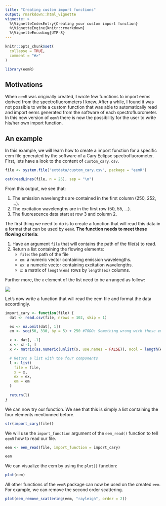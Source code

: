 ```yaml
---
title: "Creating custom import functions"
output: rmarkdown::html_vignette
vignette: >
  %\VignetteIndexEntry{Creating your custom import function}
  %\VignetteEngine{knitr::rmarkdown}
  %\VignetteEncoding{UTF-8}
---
```


```r
knitr::opts_chunk$set(
  collapse = TRUE,
  comment = "#>"
)
```

```r
library(eemR)
```

## Motivations

When `eemR` was originally created, I wrote few functions to import eems derived from the spectrofluorometers I knew. After a while, I found it was not possible to write a custom function that was able to automatically read and import eems generated from the software of each spectrofluorometer. In this new version of `eemR` there is now the possibility for the user to write his/her own import function.

## An example

In this example, we will learn how to create a import function for a specific eem file generated by the software of a Cary Eclipse spectrofluorometer. First, lets have a look to the content of `custom_cary.csv`.

```r
file <- system.file("extdata/custom_cary.csv", package = "eemR")

cat(readLines(file, n = 25), sep = "\n")
```

From this output, we see that:

1. The emission wavelengths are contained in the first column (250, 252, ...).
2. The excitation wavelengths are in the first row (50, 55, ...).
3. The fluorescence data start at row 3 and column 2.

The first thing we need to do is to create a function that will read this data in a format that can be used by `eemR`. **The function needs to meet these flowing criteria:**

1. Have an argument `file` that will contains the path of the file(s) to read.
2. Return a list containing the flowing elements:
    - `file`: the path of the file
    - `em`: a numeric vector containing emission wavelengths.
    - `ex`: a numeric vector containing excitation wavelengths.
    - `x`: a matrix of `length(em)` rows by `length(ex)` columns.

Further more, the `x` element of the list need to be arranged as follow:

![](matrix.png)

Let's now write a function that will read the eem file and format the data accordingly.

```r
import_cary <- function(file) {
  dat <- read.csv(file, nrows = 102, skip = 1)

  ex <- na.omit(dat[, 1])
  em <- seq(50, 330, by = 5) + 250 #TODO: Something wrong with these emission wavelengths

  x <- dat[, -1]
  x <- x[-1, ]
  x <- matrix(as.numeric(unlist(x, use.names = FALSE)), ncol = length(ex), byrow = TRUE)

  # Return a list with the four components
  l <- list(
    file = file,
    x = x,
    ex = ex,
    em = em
  )
  
  return(l)
}
```

We can now try our function. We see that this is simply a list containing the four elements mentionned before.

```r
str(import_cary(file))
```


We will use the `import_function` argument of the `eem_read()` function to tell `eemR` how to read our file.

```r
eem <- eem_read(file, import_function = import_cary)

eem
```

We can visualize the eem by using the `plot()` function:

```r
plot(eem)
```

All other functions of the `eemR` package can now be used on the created `eem`. For example, we can remove the second order scattering.

```r
plot(eem_remove_scattering(eem, "rayleigh", order = 2))
```

